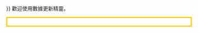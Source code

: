 {{DC8/header|數據更新精靈 {{#if:{{{top|}}}|({{{top|第八次動員令}}})|}}}}
{{NoteTA
|T=zh-hans:Wikipedia:动员令/第八次动员令/帮助/数据更新向导;zh-hant:Wikipedia:動員令/第八次動員令/幫助/數據更新精靈
|1=zh-hans:向导;zh-hant:精靈
}}
歡迎使用數據更新精靈。
</div>
{{DC8/header/update/box|num=1|link=入門|label=簡介|do={{{1|}}}}}
{{DC8/header/update/box|num=2|link=主題|label=選擇主題|do={{{2|}}}}}
{{DC8/header/update/box|num=3|link=數據|label=輸入數據|do={{{3|}}}}}
{{DC8/header/update/box|num=4|link=結果|label=產生代碼|do={{{4|}}}}}
{{DC8/header/update/box|num=5|link=完結|label=複製代碼|do={{{5|}}}}}
<div style="width:0;height:0;clear:both;overflow:hidden"></div>
</div>
<div style="border:3px solid #fc0;padding:.5em 1em 1em 1em">